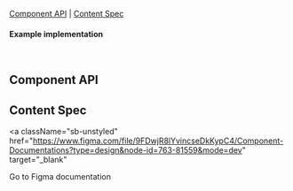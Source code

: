 

<Meta of={LoaderStories} />

<Title>Loader</Title>

[Component API](#ComponentAPI) | [Content Spec](#ContentSpec)

<Canvas of={LoaderStories.Default} sourceState="none" />

#### Example implementation

```jsx
<Loader size="small" label="Loading..." />
```

## Component API <a id="ComponentAPI" />

<ArgTypes of={LoaderStories.Default} sort="requiredFirst" />

## Content Spec <a id="ContentSpec" />

<a
  className="sb-unstyled"
  href="https://www.figma.com/file/9FDwjR8lYvincseDkKypC4/Component-Documentations?type=design&node-id=763-81559&mode=dev"
  target="_blank"
>
  Go to Figma documentation
</a>
